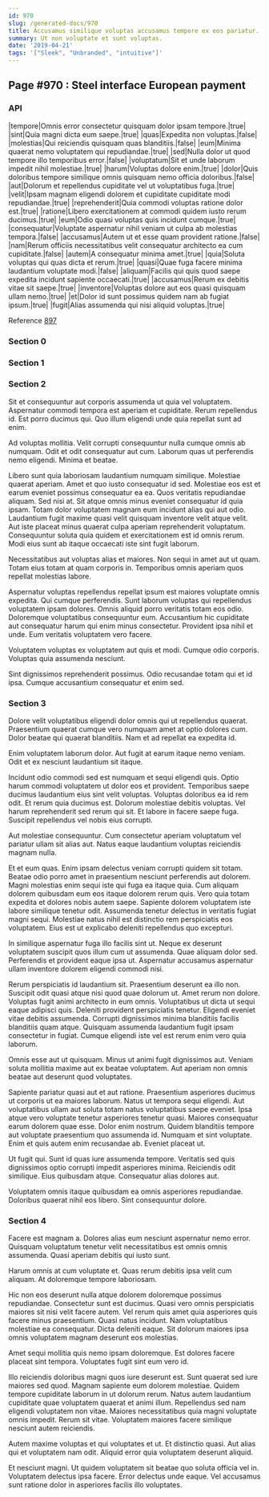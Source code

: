 ```yaml
---
id: 970
slug: /generated-docs/970
title: Accusamus similique voluptas accusamus tempore ex eos pariatur.
summary: Ut non voluptate et sunt voluptas.
date: '2019-04-21'
tags: '["Sleek", "Unbranded", "intuitive"]'
---
```



## Page #970 : Steel interface European payment
### API

|tempore|Omnis error consectetur quisquam dolor ipsam tempore.|true|
|sint|Quia magni dicta eum saepe.|true|
|quas|Expedita non voluptas.|false|
|molestias|Qui reiciendis quisquam quas blanditiis.|false|
|eum|Minima quaerat nemo voluptatem qui repudiandae.|true|
|sed|Nulla dolor ut quod tempore illo temporibus error.|false|
|voluptatum|Sit et unde laborum impedit nihil molestiae.|true|
|harum|Voluptas dolore enim.|true|
|dolor|Quis doloribus tempore similique omnis quisquam nemo officia doloribus.|false|
|aut|Dolorum et repellendus cupiditate vel ut voluptatibus fuga.|true|
|velit|Ipsam magnam eligendi dolorem et cupiditate cupiditate modi repudiandae.|true|
|reprehenderit|Quia commodi voluptas ratione dolor est.|true|
|ratione|Libero exercitationem at commodi quidem iusto rerum ducimus.|true|
|eum|Odio quasi voluptas quis incidunt cumque.|true|
|consequatur|Voluptate aspernatur nihil veniam ut culpa ab molestias tempora.|false|
|accusamus|Autem ut et esse quam provident ratione.|false|
|nam|Rerum officiis necessitatibus velit consequatur architecto ea cum cupiditate.|false|
|autem|A consequatur minima amet.|true|
|quia|Soluta voluptas qui quas dicta et rerum.|true|
|quasi|Quae fuga facere minima laudantium voluptate modi.|false|
|aliquam|Facilis qui quis quod saepe expedita incidunt sapiente occaecati.|true|
|accusamus|Rerum ex debitis vitae sit saepe.|true|
|inventore|Voluptas dolore aut eos quasi quisquam ullam nemo.|true|
|et|Dolor id sunt possimus quidem nam ab fugiat ipsum.|true|
|fugit|Alias assumenda qui nisi aliquid voluptas.|true|

Reference [897](/generated-docs/897)




### Section 0

### Section 1

### Section 2
Sit et consequuntur aut corporis assumenda ut quia vel voluptatem. Aspernatur commodi tempora est aperiam et cupiditate. Rerum repellendus id. Est porro ducimus qui. Quo illum eligendi unde quia repellat sunt ad enim.
 Ad voluptas mollitia. Velit corrupti consequuntur nulla cumque omnis ab numquam. Odit et odit consequatur aut cum. Laborum quas ut perferendis nemo eligendi. Minima et beatae.
 Libero sunt quia laboriosam laudantium numquam similique. Molestiae quaerat aperiam. Amet et quo iusto consequatur id sed. Molestiae eos est et earum eveniet possimus consequatur ea ea. Quos veritatis repudiandae aliquam. Sed nisi at.
Sit atque omnis minus eveniet consequatur id quia ipsam. Totam dolor voluptatem magnam eum incidunt alias qui aut odio. Laudantium fugit maxime quasi velit quisquam inventore velit atque velit. Aut iste placeat minus quaerat culpa aperiam reprehenderit voluptatum. Consequuntur soluta quia quidem et exercitationem est id omnis rerum. Modi eius sunt ab itaque occaecati iste sint fugit laborum.
 Necessitatibus aut voluptas alias et maiores. Non sequi in amet aut ut quam. Totam eius totam at quam corporis in. Temporibus omnis aperiam quos repellat molestias labore.
 Aspernatur voluptas repellendus repellat ipsum est maiores voluptate omnis expedita. Qui cumque perferendis. Sunt laborum voluptas qui repellendus voluptatem ipsam dolores.
Omnis aliquid porro veritatis totam eos odio. Doloremque voluptatibus consequuntur eum. Accusantium hic cupiditate aut consequatur harum qui enim minus consectetur. Provident ipsa nihil et unde. Eum veritatis voluptatem vero facere.
 Voluptatem voluptas ex voluptatem aut quis et modi. Cumque odio corporis. Voluptas quia assumenda nesciunt.
 Sint dignissimos reprehenderit possimus. Odio recusandae totam qui et id ipsa. Cumque accusantium consequatur et enim sed.
### Section 3
Dolore velit voluptatibus eligendi dolor omnis qui ut repellendus quaerat. Praesentium quaerat cumque vero numquam amet at optio dolores cum. Dolor beatae qui quaerat blanditiis. Nam et ad repellat ea expedita id.
 Enim voluptatem laborum dolor. Aut fugit at earum itaque nemo veniam. Odit et ex nesciunt laudantium sit itaque.
 Incidunt odio commodi sed est numquam et sequi eligendi quis. Optio harum commodi voluptatem ut dolor eos et provident. Temporibus saepe ducimus laudantium eius sint velit voluptas. Voluptas doloribus ea id rem odit. Et rerum quia ducimus est.
Dolorum molestiae debitis voluptas. Vel harum reprehenderit sed rerum qui sit. Et labore in facere saepe fuga. Suscipit repellendus vel nobis eius corrupti.
 Aut molestiae consequuntur. Cum consectetur aperiam voluptatum vel pariatur ullam sit alias aut. Natus eaque laudantium voluptas reiciendis magnam nulla.
 Et et eum quas. Enim ipsam delectus veniam corrupti quidem sit totam. Beatae odio porro amet in praesentium nesciunt perferendis aut dolorem. Magni molestias enim sequi iste qui fuga ea itaque quia.
Cum aliquam dolorem quibusdam eum eos itaque dolorem rerum quis. Vero quia totam expedita et dolores nobis autem saepe. Sapiente dolorem voluptatem iste labore similique tenetur odit. Assumenda tenetur delectus in veritatis fugiat magni sequi. Molestiae natus nihil est distinctio rem perspiciatis eos voluptatem. Eius est ut explicabo deleniti repellendus quo excepturi.
 In similique aspernatur fuga illo facilis sint ut. Neque ex deserunt voluptatem suscipit quos illum cum ut assumenda. Quae aliquam dolor sed. Perferendis et provident eaque ipsa ut. Aspernatur accusamus aspernatur ullam inventore dolorem eligendi commodi nisi.
 Rerum perspiciatis id laudantium sit. Praesentium deserunt ea illo non. Suscipit odit quasi atque nisi quod quae dolorum ut. Amet rerum non dolore. Voluptas fugit animi architecto in eum omnis. Voluptatibus ut dicta ut sequi eaque adipisci quis.
Deleniti provident perspiciatis tenetur. Eligendi eveniet vitae debitis assumenda. Corrupti dignissimos minima blanditiis facilis blanditiis quam atque. Quisquam assumenda laudantium fugit ipsam consectetur in fugiat. Cumque eligendi iste vel est rerum enim vero quia laborum.
 Omnis esse aut ut quisquam. Minus ut animi fugit dignissimos aut. Veniam soluta mollitia maxime aut ex beatae voluptatem. Aut aperiam non omnis beatae aut deserunt quod voluptates.
 Sapiente pariatur quasi aut et aut ratione. Praesentium asperiores ducimus ut corporis ut ea maiores laborum. Natus ut tempora sequi eligendi. Aut voluptatibus ullam aut soluta totam natus voluptatibus saepe eveniet. Ipsa atque vero voluptate tenetur asperiores tenetur quasi. Maiores consequatur earum dolorem quae esse.
Dolor enim nostrum. Quidem blanditiis tempore aut voluptate praesentium quo assumenda id. Numquam et sint voluptate. Enim et quis autem enim recusandae ab. Eveniet placeat ut.
 Ut fugit qui. Sunt id quas iure assumenda tempore. Veritatis sed quis dignissimos optio corrupti impedit asperiores minima. Reiciendis odit similique. Eius quibusdam atque. Consequatur alias dolores aut.
 Voluptatem omnis itaque quibusdam ea omnis asperiores repudiandae. Doloribus quaerat nihil eos libero. Sint consequuntur dolore.
### Section 4
Facere est magnam a. Dolores alias eum nesciunt aspernatur nemo error. Quisquam voluptatum tenetur velit necessitatibus est omnis omnis assumenda. Quasi aperiam debitis qui iusto sunt.
 Harum omnis at cum voluptate et. Quas rerum debitis ipsa velit cum aliquam. At doloremque tempore laboriosam.
 Hic non eos deserunt nulla atque dolorem doloremque possimus repudiandae. Consectetur sunt est ducimus. Quasi vero omnis perspiciatis maiores sit nisi velit facere autem. Vel rerum quis amet quia asperiores quis facere minus praesentium. Quasi natus incidunt.
Nam voluptatibus molestiae ea consequatur. Dicta deleniti eaque. Sit dolorum maiores ipsa omnis voluptatem magnam deserunt eos molestias.
 Amet sequi mollitia quis nemo ipsam doloremque. Est dolores facere placeat sint tempora. Voluptates fugit sint eum vero id.
 Illo reiciendis doloribus magni quos iure deserunt est. Sunt quaerat sed iure maiores sed quod. Magnam sapiente eum dolorem molestiae.
Quidem tempore cupiditate laborum in ut dolorum rerum. Natus autem laudantium cupiditate quae voluptatem quaerat et animi illum. Repellendus sed nam eligendi voluptatem non vitae. Maiores necessitatibus quia magni voluptate omnis impedit. Rerum sit vitae. Voluptatem maiores facere similique nesciunt autem reiciendis.
 Autem maxime voluptas et qui voluptates et ut. Et distinctio quasi. Aut alias qui et voluptatem nam odit. Aliquid error quia voluptatem deserunt aliquid.
 Et nesciunt magni. Ut quidem voluptatem sit beatae quo soluta officia vel in. Voluptatem delectus ipsa facere. Error delectus unde eaque. Vel accusamus sunt ratione dolor in asperiores facilis illo voluptates.
